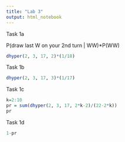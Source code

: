 ```yaml
---
title: "Lab 3"
output: html_notebook
---
```


Task 1a

P(draw last W on your 2nd turn \| WW)\*P(WW)

```r
dhyper(2, 3, 17, 2)*(1/18)
```

Task 1b

```r
dhyper(2, 3, 17, 3)*(1/17)
```

Task 1c

```r
k=2:10
pr = sum(dhyper(2, 3, 17, 2*k-2)/(22-2*k))
pr
```

Task 1d

```r
1-pr
```
